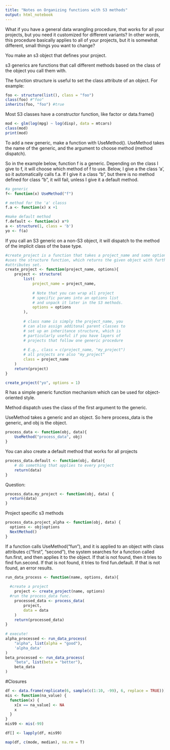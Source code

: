 ```yaml
---
title: "Notes on Organizing functions with S3 methods"
output: html_notebook
---
```


What if you have a general data wrangling procedure, that works for all your 
projects, but you need it customized for different variants? 
In other words, this procedure basically applies to all of your projects, but it is somewhat different, small things you want to change?

You make an s3 object that defines your project. 

s3 generics are functions that call different methods based on the class of the
object you call them with. 

The function structure is useful to set the class attribute of an object.
For example:
```r
foo <- structure(list(), class = "foo")
class(foo) #"foo"
inherits(foo, "foo") #true
```

Most S3 classes have a constructor function, like factor or data.frame()

```r
mod <- glm(log(mpg) ~ log(disp), data = mtcars)
class(mod)
print(mod)
```

To add a new generic, make a function with UseMethod().
UseMethod takes the name of the generic, and the argument to choose method 
(method dispatch).

So in the example below, function f is a generic. Depending on the class I give
to f, it will choose which method of f to use. Below, I give a the class 'a', so
it automatically calls f.a. If I give it a class "b", but there is no method 
defined for class "b", it will fail, unless I give it a default method.

```r
#a generic
f<- function(x) UseMethod("f")

# method for the 'a' classs
f.a <- function(x) x +1

#make default method
f.default <- function(x) x*9
a <- structure(1, class = 'b')
yo <- f(a)
```

If you call an S3 generic on a non-S3 object, it will dispatch to the method of
the implicit class of the base type.

```r
#create_project is a function that takes a project_name and some options, and 
#uses the structure function, which returns the given object with further 
#attributes set.
create_project <- function(project_name, options){
    project <- structure(
        list(
            project_name = project_name,
               
            # Note that you can wrap all project 
            # specific params into an options list 
            # and unpack it later in the S3 methods.
        	options = options
        ),
      
        # class name is simply the project_name, you 
        # can also assign additonal parent classes to
        # set up an inheritance structure, which is 
        # particularly useful if you have layers of 
        # projects that follow one generic procedure
       
        # E.g., class = c(project_name, "my_project")
        # all projects are also "my_project"
        class = project_name
    )
    return(project)
}

create_project("yo", options = 1)
```

R has a simple generic function mechanism which can be used for 
object-oriented style.

Method dispatch uses the class of the first argument to the generic.

UseMethod takes a generic and an object. So here process_data is the generic, 
and obj is the object.
```r
process_data <- function(obj, data){
    UseMethod("process_data", obj)
}
```

You can also create a default method that works for all projects
```r
process_data.default <- function(obj, data){
    # do something that applies to every project
    return(data)
}
```

Question: 
```r
process_data.my_project <- function(obj, data) {
  return(data)
}
```

Project specific s3 methods
```r
process_data.project_alpha <- function(obj, data) {
  options <- obj$options
  NextMethod()
}
```

If a function calls UseMethod("fun"), and it is applied to an object with class
attributes c("first", "second"), the system searches for a function called 
fun.first, and then applies it to the object. If that is not found, then it 
tries to find fun.second. If that is not found, it tries to find fun.default. If
that is not found, an error results. 

```r
run_data_process <- function(name, options, data){
       
  #create a project
    project <- create_project(name, options)
  #run the process_data func.
	processed_data <- process_data(
        project, 
        data = data
    )
    return(processed_data)
}
   
# execute!
alpha_processed <- run_data_process(
    "alpha", list(alpha = "good"), 
    'alpha_data'
)
beta_processed <- run_data_process(
    "beta", list(beta = "better"), 
    beta_data
)
```


#Closures
```r

df <- data.frame(replicate(6, sample(c(1:10, -99), 6, replace = TRUE)))
mis <- function(na_value) {
  function(x) {
    x[x == na_value] <- NA
    x
  }
}
mis99 <- mis(-99)

df[] <- lapply(df, mis99)

map(df, c(mode, median), na.rm = T)
```

